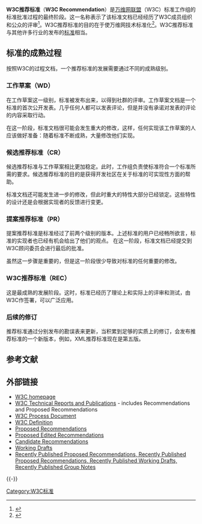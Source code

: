'''W3C推荐标准'''（'''W3C Recommendation'''）是[[万维网联盟|万维网联盟]]（W3C）标准工作组的标准批准过程的最终阶段。这一名称表示了该标准文档已经经历了W3C成员组织和公众的评审<ref>{{Cite web |url=http://www.hicom.net/~oedipus/vicug/atag.html#rec |title=The designation "W3C Recommendation" signifies that a document has been subjected to a public review and that it has been circulated amongst W3C member organizations for review. |accessdate=2009-11-19 |archive-date=2010-12-19 |archive-url=https://web.archive.org/web/20101219223908/http://www.hicom.net/~oedipus/vicug/atag.html#rec |dead-url=no }}</ref>。W3C推荐标准的目的在于使万维网技术标准化<ref>{{Cite web |url=http://www.w3.org/2005/10/Process-20051014/tr.html#Reports |title=The W3C technical report development process is the set of steps and requirements followed by W3C Working Groups to standardize Web technology. |access-date=2009-11-19 |archive-date=2022-05-16 |archive-url=https://web.archive.org/web/20220516093905/http://www.w3.org/2005/10/Process-20051014/tr.html#Reports }}</ref>。W3C推荐标准与其他许多行业的发布的[[标准|标准]]相当。

==标准的成熟过程 ==

按照W3C的过程文档，一个推荐标准的发展需要通过不同的成熟级别。

=== 工作草案（WD） ===

在工作草案这一级别，标准被发布出来，以得到社群的评审。工作草案文档是一个标准的首次公开发表。几乎任何人都可以发表评论，但是并没有承诺对发表的评论的内容采取行动。

在这一阶段，标准文档很可能会发生重大的修改，这样，任何实现该工作草案的人应该做好准备：随着标准不断成熟，大量修改他们实现。

=== 候选推荐标准（CR） ===

候选推荐标准与工作草案相比更加稳定。此时，工作组负责使标准符合一个标准所需的要求。候选推荐标准的目的是获得开发社区在关于标准的可实现性方面的帮助。

标准文档还可能发生进一步的修改，但此时重大的特性大部分已经锁定。这些特性的设计还是会根据实现者的反馈进行变更。

=== 提案推荐标准（PR） ===
提案推荐标准是标准经过了前两个级别的版本。上述标准的用户已经畅所欲言，标准的实现者也已经有机会给出了他们的观点。 在这一阶段，标准文档已经提交到W3C顾问委员会进行最后的批准。

虽然这一步骤是重要的，但是这一阶段很少导致对标准的任何重要的修改。

=== W3C推荐标准（REC） ===

这是最成熟的发展阶段。这时，标准已经历了理论上和实际上的评审和测试，由W3C作签署，可以广泛应用。

=== 后续的修订 ===

推荐标准通过分别发布的勘误表来更新，当积累到足够的实质上的修订，会发布推荐标准的一个新版本，例如，XML推荐标准现在是第五版。

==参考文献==
<references/>

== 外部链接 ==
* [http://www.w3.org/ W3C homepage]{{Wayback|url=http://www.w3.org/ |date=20021202091355 }} 
* [http://www.w3.org/TR/ W3C Technical Reports and Publications]{{Wayback|url=http://www.w3.org/TR/ |date=20180715045533 }} - includes Recommendations and Proposed Recommendations
* [http://www.w3.org/Consortium/Process/ W3C Process Document] {{Wayback|url=http://www.w3.org/Consortium/Process/ |date=20090928025427 }}
* [http://www.w3.org/TR/#Recommendations W3C Definition]{{Wayback|url=http://www.w3.org/TR/#Recommendations |date=20180715045533 }}
* [http://www.w3.org/TR/#PR Proposed Recommendations]{{Wayback|url=http://www.w3.org/TR/#PR |date=20180715045533 }}
* [http://www.w3.org/TR/#PER Proposed Edited Recommendations]{{Wayback|url=http://www.w3.org/TR/#PER |date=20180715045533 }}
* [http://www.w3.org/TR/#CR Candidate Recommendations]{{Wayback|url=http://www.w3.org/TR/#CR |date=20180715045533 }}
* [http://www.w3.org/TR/#WD Working Drafts]{{Wayback|url=http://www.w3.org/TR/#WD |date=20180715045533 }}
* [http://www.w3.org/TR Recently Published Proposed Recommendations, Recently Published Proposed Recommendations, Recently Published Working Drafts, Recently Published Group Notes] {{Wayback|url=http://www.w3.org/TR |date=20220518092748 }}

{{-}}
{{W3C规范和标准}}

[[Category:W3C标准|Category:W3C标准]]